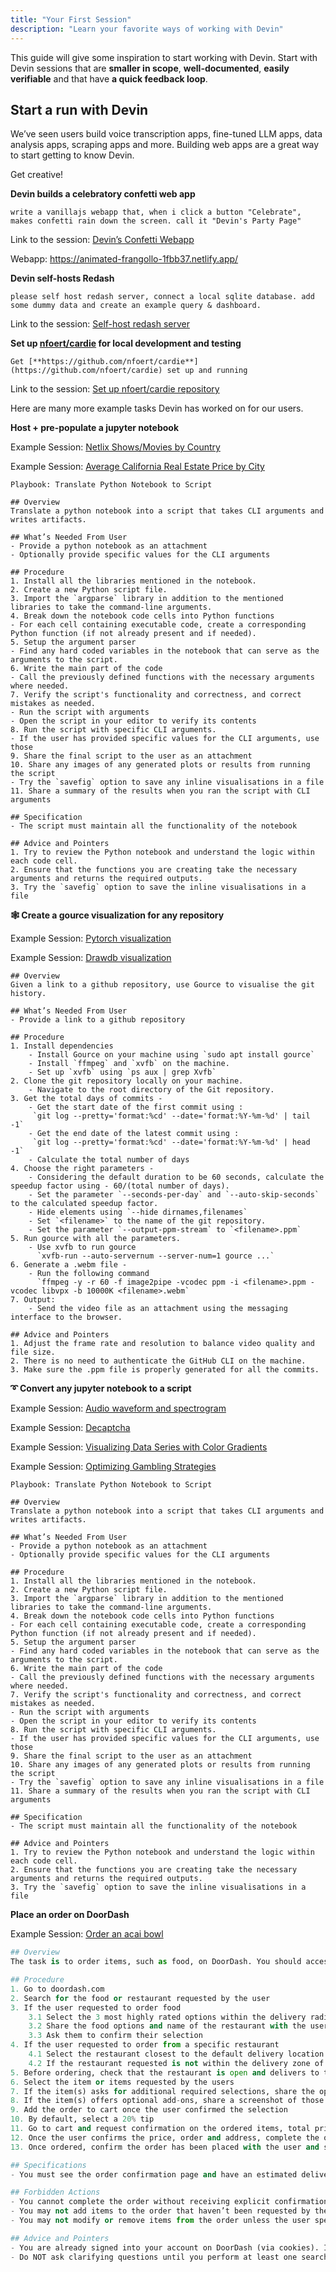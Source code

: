 ```yaml
---
title: "Your First Session"
description: "Learn your favorite ways of working with Devin"
---
```


This guide will give some inspiration to start working with Devin. Start with Devin sessions that are **smaller in scope**, **well-documented**, **easily verifiable** and that have **a quick feedback loop**.

## Start a run with Devin

We’ve seen users build voice transcription apps, fine-tuned LLM apps, data analysis apps, scraping apps and more. Building web apps are a great way to start getting to know Devin.

Get creative!

**Devin builds a celebratory confetti web app** 

```
write a vanillajs webapp that, when i click a button "Celebrate", makes confetti rain down the screen. call it "Devin's Party Page"
```

Link to the session: [Devin’s Confetti Webapp](https://preview.devin.ai/devin/ff88b2e131ae4ce48c055d2bc435a838)

Webapp: https://animated-frangollo-1fbb37.netlify.app/

**Devin self-hosts Redash**

```
please self host redash server, connect a local sqlite database. add some dummy data and create an example query & dashboard.
```

Link to the session: [Self-host redash server](https://preview.devin.ai/sessions/675a54a158024b35a0feb8a159ed8273)

**Set up [nfoert/cardie](https://github.com/nfoert/cardie) for local development and testing**

```
Get [**https://github.com/nfoert/cardie**](https://github.com/nfoert/cardie) set up and running
```

Link to the session: [Set up nfoert/cardie repository](https://preview.devin.ai/sessions/4d85f7893df3479b9be50ec458cc9684)

Here are many more example tasks Devin has worked on for our users.

**Host + pre-populate a jupyter notebook**

Example Session: [Netlix Shows/Movies by Country](https://preview.devin.ai/devin/4f803558dc1e45ddb489fb93848015ae)

Example Session: [Average California Real Estate Price by City](https://preview.devin.ai/devin/8ee352ce5bdb46fa8b345d7b8db5e1c6)

```
Playbook: Translate Python Notebook to Script

## Overview
Translate a python notebook into a script that takes CLI arguments and writes artifacts.

## What’s Needed From User
- Provide a python notebook as an attachment
- Optionally provide specific values for the CLI arguments

## Procedure
1. Install all the libraries mentioned in the notebook.
2. Create a new Python script file.
3. Import the `argparse` library in addition to the mentioned libraries to take the command-line arguments.
4. Break down the notebook code cells into Python functions
- For each cell containing executable code, create a corresponding Python function (if not already present and if needed).
5. Setup the argument parser
- Find any hard coded variables in the notebook that can serve as the arguments to the script.
6. Write the main part of the code
- Call the previously defined functions with the necessary arguments where needed.
7. Verify the script's functionality and correctness, and correct mistakes as needed.
- Run the script with arguments
- Open the script in your editor to verify its contents
8. Run the script with specific CLI arguments.
- If the user has provided specific values for the CLI arguments, use those
9. Share the final script to the user as an attachment
10. Share any images of any generated plots or results from running the script
- Try the `savefig` option to save any inline visualisations in a file
11. Share a summary of the results when you ran the script with CLI arguments

## Specification
- The script must maintain all the functionality of the notebook

## Advice and Pointers
1. Try to review the Python notebook and understand the logic within each code cell.
2. Ensure that the functions you are creating take the necessary arguments and returns the required outputs.
3. Try the `savefig` option to save the inline visualisations in a file
```

**🕸️ Create a gource visualization for any repository**

Example Session: [Pytorch visualization](https://preview.devin.ai/devin/8fe32e3a349a4842b2d787e5ccac931b)

Example Session: [Drawdb visualization](https://preview.devin.ai/devin/d98c5e3b4bef43c88b395a0862c36d76)

```
## Overview
Given a link to a github repository, use Gource to visualise the git history.

## What’s Needed From User
- Provide a link to a github repository

## Procedure
1. Install dependencies
    - Install Gource on your machine using `sudo apt install gource`
    - Install `ffmpeg` and `xvfb` on the machine.
    - Set up `xvfb` using `ps aux | grep Xvfb`
2. Clone the git repository locally on your machine.
    - Navigate to the root directory of the Git repository.
3. Get the total days of commits -
    - Get the start date of the first commit using :
     `git log --pretty='format:%cd' --date='format:%Y-%m-%d' | tail -1`
    - Get the end date of the latest commit using :
     `git log --pretty='format:%cd' --date='format:%Y-%m-%d' | head -1`
    - Calculate the total number of days
4. Choose the right parameters -
    - Considering the default duration to be 60 seconds, calculate the speedup factor using - 60/(total number of days).
    - Set the parameter `--seconds-per-day` and `--auto-skip-seconds` to the calculated speedup factor.
    - Hide elements using `--hide dirnames,filenames`
    - Set `<filename>` to the name of the git repository.
    - Set the parameter `--output-ppm-stream` to `<filename>.ppm`
5. Run gource with all the parameters.
    - Use xvfb to run gource
      `xvfb-run --auto-servernum --server-num=1 gource ...`
6. Generate a .webm file -
    - Run the following command
      `ffmpeg -y -r 60 -f image2pipe -vcodec ppm -i <filename>.ppm -vcodec libvpx -b 10000K <filename>.webm`
7. Output:
    - Send the video file as an attachment using the messaging interface to the browser.

## Advice and Pointers
1. Adjust the frame rate and resolution to balance video quality and file size.
2. There is no need to authenticate the GitHub CLI on the machine.
3. Make sure the .ppm file is properly generated for all the commits.
```

**➰ Convert any jupyter notebook to a script**

Example Session: [Audio waveform and spectrogram](https://preview.devin.ai/devin/bb9ff93037ed4d5f9690099e5269f285)

Example Session: [Decaptcha](https://preview.devin.ai/devin/a725564c943e4974ae2df16e54b14a5d)

Example Session: [Visualizing Data Series with Color Gradients](https://preview.devin.ai/devin/ce43eb22d1aa48c594b1fd8915ed5130)

Example Session: [Optimizing Gambling Strategies](https://preview.devin.ai/devin/453af5136fea4500a8e3956e2644a8a8)

```
Playbook: Translate Python Notebook to Script

## Overview
Translate a python notebook into a script that takes CLI arguments and writes artifacts.

## What’s Needed From User
- Provide a python notebook as an attachment
- Optionally provide specific values for the CLI arguments

## Procedure
1. Install all the libraries mentioned in the notebook.
2. Create a new Python script file.
3. Import the `argparse` library in addition to the mentioned libraries to take the command-line arguments.
4. Break down the notebook code cells into Python functions
- For each cell containing executable code, create a corresponding Python function (if not already present and if needed).
5. Setup the argument parser
- Find any hard coded variables in the notebook that can serve as the arguments to the script.
6. Write the main part of the code
- Call the previously defined functions with the necessary arguments where needed.
7. Verify the script's functionality and correctness, and correct mistakes as needed.
- Run the script with arguments
- Open the script in your editor to verify its contents
8. Run the script with specific CLI arguments.
- If the user has provided specific values for the CLI arguments, use those
9. Share the final script to the user as an attachment
10. Share any images of any generated plots or results from running the script
- Try the `savefig` option to save any inline visualisations in a file
11. Share a summary of the results when you ran the script with CLI arguments

## Specification
- The script must maintain all the functionality of the notebook

## Advice and Pointers
1. Try to review the Python notebook and understand the logic within each code cell.
2. Ensure that the functions you are creating take the necessary arguments and returns the required outputs.
3. Try the `savefig` option to save the inline visualisations in a file
```

**Place an order on DoorDash**

Example Session: [Order an acai bowl](https://preview.devin.ai/devin/5893f431e6af4b19b1cb3fa6efbafc14) 

```python
## Overview
The task is to order items, such as food, on DoorDash. You should access your DoorDash account, search the requested restaurant or item to order, select the items for the order, and confirm the order with the user who started the session.

## Procedure
1. Go to doordash.com 
2. Search for the food or restaurant requested by the user
3. If the user requested to order food
	3.1 Select the 3 most highly rated options within the delivery radius
	3.2 Share the food options and name of the restaurant with the user
	3.3 Ask them to confirm their selection
4. If the user requested to order from a specific restaurant
	4.1 Select the restaurant closest to the default delivery location
	4.2 If the restaurant requested is not within the delivery zone of the default delivery address, let the user know and ask for an alternative restaurant 
5. Before ordering, check that the restaurant is open and delivers to the default delivery address on the DoorDash account
6. Select the item or items requested by the users
7. If the item(s) asks for additional required selections, share the options with the user and ask them to decide
8. If the item(s) offers optional add-ons, share a screenshot of those options with the user and ask them if they’d like to add anything else to their order
9. Add the order to cart once the user confirmed the selection
10. By default, select a 20% tip
11. Go to cart and request confirmation on the ordered items, total price and delivery address from the user
12. Once the user confirms the price, order and address, complete the order
13. Once ordered, confirm the order has been placed with the user and share an estimated delivery time

## Specifications
- You must see the order confirmation page and have an estimated delivery time in order to complete the task

## Forbidden Actions
- You cannot complete the order without receiving explicit confirmation from the user
- You may not add items to the order that haven’t been requested by the user
- You may not modify or remove items from the order unless the user specifically requests it 

## Advice and Pointers
- You are already signed into your account on DoorDash (via cookies). If not, you can use the DoorDash cookies saved in Secrets.
- Do NOT ask clarifying questions until you perform at least one search for a relevant item.

```
